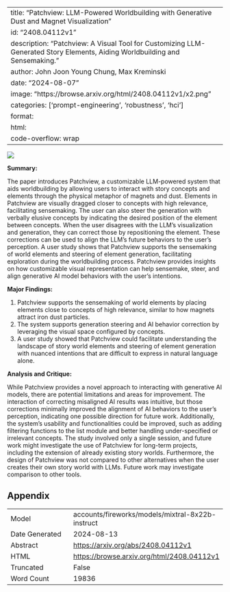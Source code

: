 
---
title: "Patchview: LLM-Powered Worldbuilding with Generative Dust and Magnet Visualization"
id: "2408.04112v1"
description: "Patchview: A Visual Tool for Customizing LLM-Generated Story Elements, Aiding Worldbuilding and Sensemaking."
author: John Joon Young Chung, Max Kreminski
date: "2024-08-07"
image: "https://browse.arxiv.org/html/2408.04112v1/x2.png"
categories: ['prompt-engineering', 'robustness', 'hci']
format:
  html:
    code-overflow: wrap
---

![](https://browse.arxiv.org/html/2408.04112v1/x2.png)

**Summary:**

The paper introduces Patchview, a customizable LLM-powered system that aids worldbuilding by allowing users to interact with story concepts and elements through the physical metaphor of magnets and dust. Elements in Patchview are visually dragged closer to concepts with high relevance, facilitating sensemaking. The user can also steer the generation with verbally elusive concepts by indicating the desired position of the element between concepts. When the user disagrees with the LLM’s visualization and generation, they can correct those by repositioning the element. These corrections can be used to align the LLM’s future behaviors to the user’s perception. A user study shows that Patchview supports the sensemaking of world elements and steering of element generation, facilitating exploration during the worldbuilding process. Patchview provides insights on how customizable visual representation can help sensemake, steer, and align generative AI model behaviors with the user’s intentions.

**Major Findings:**

1. Patchview supports the sensemaking of world elements by placing elements close to concepts of high relevance, similar to how magnets attract iron dust particles.
2. The system supports generation steering and AI behavior correction by leveraging the visual space configured by concepts.
3. A user study showed that Patchview could facilitate understanding the landscape of story world elements and steering of element generation with nuanced intentions that are difficult to express in natural language alone.

**Analysis and Critique:**

While Patchview provides a novel approach to interacting with generative AI models, there are potential limitations and areas for improvement. The interaction of correcting misaligned AI results was intuitive, but those corrections minimally improved the alignment of AI behaviors to the user’s perception, indicating one possible direction for future work. Additionally, the system's usability and functionalities could be improved, such as adding filtering functions to the list module and better handling under-specified or irrelevant concepts. The study involved only a single session, and future work might investigate the use of Patchview for long-term projects, including the extension of already existing story worlds. Furthermore, the design of Patchview was not compared to other alternatives when the user creates their own story world with LLMs. Future work may investigate comparison to other tools.

## Appendix

|          |          |
|----------|----------|
| Model     | accounts/fireworks/models/mixtral-8x22b-instruct       |
| Date Generated     | 2024-08-13       |
| Abstract | [https://arxiv.org/abs/2408.04112v1](https://arxiv.org/abs/2408.04112v1)        |
| HTML     | [https://browse.arxiv.org/html/2408.04112v1](https://browse.arxiv.org/html/2408.04112v1)       |
| Truncated       | False       |
| Word Count       | 19836       |